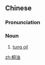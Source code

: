 ==Chinese==
{{zh-forms}}

===Pronunciation===
{{zh-pron
|m=tóngyóu
|h=pfs=thùng-yù
|mn=tw:tâng-iû/qz,twv,xm,zz:thâng-iû/twv:tông-iû
|cat=n
}}

===Noun===
{{zh-noun}}

# [[tung oil]]

[[zh:桐油]]